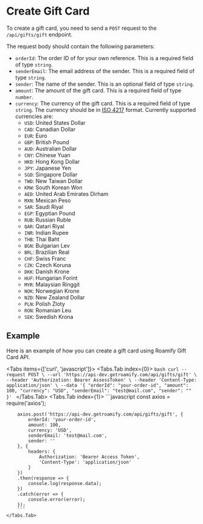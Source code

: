 
# Create Gift Card
To create a gift card, you need to send a `POST` request to the `/api/gifts/gift` endpoint. 

The request body should contain the following parameters:
- `orderId`: The order ID of for your own reference. This is a required field of type `string`.
- `senderEmail`: The email address of the sender. This is a required field of type `string`.
- `sender`: The name of the sender. This is an optional field of type `string`.
- `amount`: The amount of the gift card. This is a required field of type `number`.
- `currency`: The currency of the gift card. This is a required field of type `string`. The currency should be in [ISO 4217](https://en.wikipedia.org/wiki/ISO_4217) format.
Currently supported currencies are:
  - `USD`: United States Dollar
  - `CAD`: Canadian Dollar
  - `EUR`: Euro
  - `GBP`: British Pound
  - `AUD`: Australian Dollar
  - `CNY`: Chinese Yuan
  - `HKD`: Hong Kong Dollar
  - `JPY`: Japanese Yen
  - `SGD`: Singapore Dollar
  - `TWD`: New Taiwan Dollar
  - `KRW`: South Korean Won
  - `AED`: United Arab Emirates Dirham
  - `MXN`: Mexican Peso
  - `SAR`: Saudi Riyal
  - `EGP`: Egyptian Pound
  - `RUB`: Russian Ruble
  - `QAR`: Qatari Riyal
  - `INR`: Indian Rupee
  - `THB`: Thai Baht
  - `BGN`: Bulgarian Lev
  - `BRL`: Brazilian Real
  - `CHF`: Swiss Franc
  - `CZK`: Czech Koruna
  - `DKK`: Danish Krone
  - `HUF`: Hungarian Forint
  - `MYR`: Malaysian Ringgit
  - `NOK`: Norwegian Krone
  - `NZD`: New Zealand Dollar
  - `PLN`: Polish Zloty
  - `RON`: Romanian Leu
  - `SEK`: Swedish Krona

## Example
Here is an example of how you can create a gift card using Roamify Gift Card API.

<Tabs items={['curl', 'javascript']}>
    <Tabs.Tab index={0}>
        ```bash
        curl --request POST \
        --url 'https://api-dev.getroamify.com/api/gifts/gift' \
        --header 'Authorization: Bearer AssessToken' \
        --header 'Content-Type: application/json' \
        --data '{
            "orderId": "your-order-id",
            "amount": 100,
            "currency": "USD",
            "senderEmail": "test@mail.com",
            "sender": ""
        }'
        ```
    </Tabs.Tab>
    <Tabs.Tab index={1}>
        ```javascript
        const axios = require('axios');

        axios.post('https://api-dev.getroamify.com/api/gifts/gift', {
            orderId: 'your-order-id',
            amount: 100,
            currency: 'USD',
            senderEmail: 'test@mail.com',
            sender: ''
        }, {
            headers: {
                Authorization: 'Bearer Access Token',
                'Content-Type': 'application/json'
            }
        })
        .then(response => {
            console.log(response.data);
        })
        .catch(error => {
            console.error(error);
        });
        ```
    </Tabs.Tab>
</Tabs>
